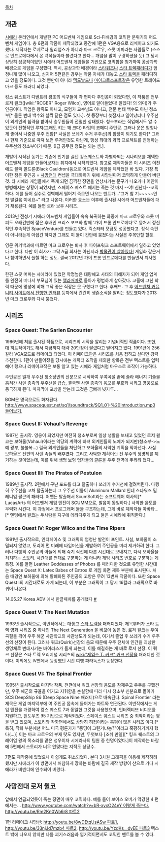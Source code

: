 [[목차]]

== 개관 ==
[[시에라]] 온라인에서 개발한 PC 어드벤쳐 게임으로 Sci-Fi배경의 코믹한 분위기의 어드벤쳐 게임이다. 총 6편의 작품이 제작되었고 중간에 1편은 VGA용으로 리메이크 되기도 했다. 제작자는 로베르타 윌리엄스가 아니라 마크 크로우, 스콧 머피라는 사람들로 (스스로 안드로메다에서 온 녀석들이라 불렀다고 한다... 개념을 많이 구경하셨을 듯) 그 당시 상당히 성공적이었던 시에라 어드벤쳐 게임들을 기반으로 코믹함을 첨가하여 공상과학 배경으로 게임을 구성했다. 역시, 공상과학 배경이라 [[스타워즈]]나 [[스타 트렉]]패러디가 엄청나게 많이 나오고, 심지어 5편같은 경우는 작품 자체가 대놓고 [[스타 트렉]]을 패러디하고 있을 정도이다. 그것 뿐만이 아니라 [[맥도날드]]나 [[마이크로소프트]]같은 유명한 트레이드 마크 등도 패러디 되었다.

킹스 퀘스트가 디벤트리 왕조의 식구들이 각 편마다 주인공이 되었다면, 이 작품은 전부 로저 윌코([wiki:"ROGER" Roger Wilco], 영어로 알아들었다! 알겠다! 의 의미)가 주인공이다. 직업은 왕족도 아니고, 모험가 교수님도 아니고, 전문 변태 백수도 아닌 청소부[* 물론 변태 백수와 살짝 닮은 점도 있다.]. 첫 등장부터 늦잠자고 일어났더니 우주선이 외계인의 침략을 받아서 승무원들이 전멸한 상태였다. 청소부라는 직업에서도 알 수 있듯이 전형적인 루져(그래도 키는 꽤 크다) 타입의 코메디 주인공. 그러나 운은 엄청나게 좋아서 나중엔 우주 전함[* 사실은 쓰레기 수거 우주선]의 함장이 되기도 한다[* 그러나 현재 기준으로 따져 보면 루저인것도 아닌게, 행성 최대의 과학 프로젝트를 진행하는 우주선의 청소부이기 때문. 9급 공무원 정도는 되는 셈.].

개발이 시작된 동기는 기존에 인기를 끌던 킹스퀘스트와 차별화되는 시나리오를 채택한 어드벤쳐 게임을 만들어보자는 취지에서 시작되었다. 참고로 제작자들은 이 시리즈 이전에도 블랙 콜드론(Black Cauldron)등으로 어드벤쳐 게임을 제작했던 바 있다. 가장 특이한 점은 주인공 = [[사망전대]] 컨셉을 극대화하기 위해 사망씬마저 코믹하게 만들어 버린 것. 타 시에라 게임들에서 죽게 되면 끔찍한 장면을 연상시키는 문구가 나오거나 어안이 벙벙해지는 상황이 되었지만, 스페이스 퀘스트 에서는 죽는 것 마저 --야! 신난다--코믹하다. 예를 들어 실수로 절벽에서 떨어져 죽으면 나오는 멘트가..."그거 참 기~~~~~인 첫 발걸음 이네요~" 라고 나온다. 이러한 요소는 이후에 출시된 시에라 어드벤쳐들에 대거 채용된다. 예를 들면 로라 보우 시리즈.

2013년 전성기 시에라 어드벤처 게임들이 속속 복귀하는 와중에 마크 크로우와 스콧 머피도 오래간만에 젊은 후배인 크리스 포프와 함께 '가이 프롬 안드로메다'로 뭉쳐서 정신적인 후속작인 SpaceVenture를 만들고 있다. 킥스타터 모금도 성공했다고. 정식 속편이 아니라는게 아쉽긴 하지만 그래도 이 둘이 간만에 뭉쳤다는 사실은 주목만할 할듯.

영문 위키백과에 따르면 마크 크로우는 퇴사 후 파이프워크 소프트웨어에서 일하고 있었다고 한다. 다만 이 회사가 그닥 A급 회사는 아닌지라 [[박물관이 살아있다!]] 게임화 같은거나 참여하면서 풀칠 하는 정도. 결국 2012년 가이 프롬 안드로메다를 만들면서 퇴사했다.

한편 스콧 머피는 시에라에 있었던 악명높은 대량해고 사태의 피해자가 되어 게임 업계를 완전히 떠나서 부모님이 있는 [[앨라배마]]로 돌아가 평범하게 살아갔다. 고졸에 그친 학력 때문에 명성에 비해 그닥 좋은 직장은 못 구했다고 한다. 후쌔드. 그 후 [http://www.adventureclassicgaming.com/index.php/site/interviews/234/ 어드벤처 커뮤니티 사이트에서 진행한 인터뷰] 등지에서 간간히 생존소식을 알리는 정도였다가 2013년 마크 크로우와 다시 뭉쳤다.

== 시리즈 ==
=== Space Quest: The Sarien Encounter ===
1986년에 처음 출시된 작품으로, 시리즈의 시작을 알리는 기념비적인 작품이다. 또한, 대 히트작이기도 해서 지금까지 대략 20만장이 팔렸다고 믿어지고 있다. 1991년에 256 칼라 VGA모드로 리메이크 되었다. 이 리메이크판은 시리즈를 처음 접하고 싶다면 강력 추천한다. 1편이 만들어졌을 당시에는 캐릭터 조작을 제외한 항목은 전부 텍스트를 입력해야 했으나 리메이크작은 보통 알고 있는 시에라 게임처럼 마우스로 조작이 가능하다.

주인공은 일개 우주선 청소당번의 신분으로 시작하여 우여곡절 끝에 솔라 에너지 기술을 훔쳐간 사렌 종족의 우주선을 급습, 결국엔 사렌 종족의 음모를 무효화 시키고 영웅으로 등극하게 된다. 마지막에 포상을 받는데 그것은 금삐까 빗자루...

BGM은 명곡으로도 화자된다. [[http://www.spacequest.net/sq1/soundtrack/SQ1_01-%20Introduction.mp3 들어보기.]]

=== Space Quest II: Vohaul's Revenge ===
1987년 출시작. 영웅이 되었지만 여전히 청소부로써 일상 생활을 보내고 있었던 로저 윌코는 보하울(Vohaul)이라는 악당의 계략에 빠져 외계인들의 노예가 되지만(청소부->노예 광부, 볼불복...) 결국 외계인들을 처단하고 보하울의 사악한 계획을 막아낸다. 사실 보하울은 전편의 사렌 족들의 배후였다. 그리고 사악한 계획이란 전 우주의 생명체를 제거하는 것이었는데, 이를 위해 생명 보험 업자들의 클론을 우주 전역에 뿌리려 했다...

=== Space Quest III: The Pirates of Pestulon ===
1989년 출시작. 2편에서 구난 포드를 타고 탈출하나 쓰레기 수거선에 걸려버린다. 다행히 우주선을 고쳐 탈출하는데 그 우주선 이름이 Aluminum Mallard 인데 스타워즈 밀레니엄 팔콘의 패러디. 어쨋든 탈출해서 ScumSoft라는 소프트웨어 회사의[* LucasArts 의 어드벤쳐 게임 엔진이 SCUMM으로, 발음이 동일하다.] 사악한 음모를 무력화 시킨다. 이 과정에서 프로그래머 둘을 구조하는데, 그게 바로 제작자들 아바타... [* 엔딩에서 윌코는 두사람을 지구에 데려다주게 되고 둘은 시에라에 취직한다.]

=== Space Quest IV: Roger Wilco and the Time Ripers ===
1991년 출시작으로, 인터페이스 및 그래픽의 엄청난 발전이 포인트. 사실, 보하울이 소멸되지 않았고, 도리어 먼 미래에 타임머신을 개발하여 주인공을 미리 제거하려 한다. 그러나 다행히 주인공의 아들에 의해 죽기 직전에 다른 시간대로 보내지고, 다시 보하울을 처치하는 스토리. 시간대를 연대로 구분하는 게 아니라 게임 시리즈 번호로 구분하는 게 특징. 예를 들면 Leather Goddesses of Phobos 를 패러디한 것으로 유명한 시간대는 Space Quest X: Latex Babes of Estros 로 게임 화면 제목 부분에 표시된다. 처음 배경인 보하울에 의해 황폐화된 주인공의 고향은 무려 13번째 작품이다. 또한 Space Quest I의 시간대로도 가게 되는데, 이 부분은 그래픽이 그 당시 16칼라 그래픽으로 바뀌어 나온다. 

14.05.27 Korea ADV 에서 한글패치를 공개했다 [http://cafe.naver.com/koreaadv/2574 #]
=== Space Quest V: The Next Mutation ===
1993년 출시작으로, 이번작에서는 대놓고 [[스타 트렉]]을 패러디했다. 제목부터가 스타 트렉 영화 시리즈 중 하나인 The Next Generation 을 비꼬아 놓은 것. 로저 윌코는 우여곡절을 겪어 우주 해군 사관학교의 사관생도가 되는데, 여기서 졸업 후 쓰레기 수거 우주선의 선장이 된다. 그러나 쿼크(Quirk)선장의 음모 때문에 우주 전체에 인간을 괴상한 생명체로 변태시키는 바이러스가 돌게 되는데, 이를 해결하는 게 바로 로저 선장. 이 쿼크 선장은 스타 트렉 오리지널 시리즈의 [[wiki:"제임스 T. 커크" 커크 선장]]을 패러디한 것이다. 이외에도 IV편에서 등장했던 시간 여행 파라독스가 등장한다.

=== Space Quest VI: The Spinal Frontier ===
1995년 출시작으로 마지막 작품. 전편에서 쿼크 선장의 음모를 잠재우고 우주를 구했건만, 우주 해군의 규율을 어기고 지휘함을 손실함에 따라 다시 청소부 신분으로 돌아가 SCS DeepShip 86 (Deep Space Nine 패러디)으로 배속된다. Spinal Frontier 라는 제목은 게임 마지막부에 여 주인공 몸속에 들어가는 파트와 연관된다. 이번작에서는 게임 엔진을 개량하여 킹스 퀘스트 7과 동일한 그것을 사용했으며, 인터랙티브 비디오를 지원하고, 윈도우즈 95 기반으로 제작되었다. 스페이스 퀘스트 시리즈 중 최악이라는 평을 받고 있으며, 스토리와 작화면에서도 상당히 허접이라는 혹평이 많은 시리즈 이다.[* 특히, 작화 부분에선 어느 미국 평론가가 "중딩이 그린거냐능?"이라고 혹평하기까지 했다(...)] 이는 마크 크로우의 부재 탓도 있지만, 무엇보다 [조쉬 만델][* 킹즈 퀘스트의 그레이엄 왕의 목소리를 맡은 성우이자 시에라사의 팀원 중 한명이었다.]이 제작하는 바람에 5편에서 스토리가 너무 안맞다는 지적도 상당수.

7편도 제작중에 있었으나 아쉽게도 취소되었다. 본디 3차원 그래픽을 이용해 제작하려 했지만 시에라가 이 방면에서 처참하게 망하는 바람에 결국 제작 방향이 산으로 가다 시에라가 비벤디에 인수되어 버렸다.

== 사망전대 로저 윌코 ==
앞에서 언급되었듯이 죽는 장면이 매우 코믹하다. 예를 들어 보이스 오버가 막강한 4 편에서는... [[http://www.youtube.com/watch?v=bR-xyxO24eY 이렇게 죽는다.]] [[http://youtu.be/Rm2Kn0Wo6r8 파트2]]

1편 리메이크 사망씬: [[http://youtu.be/8wDEtqUsASw 파트1]], [[http://youtu.be/33njJd7mzb4 파트2]], [[http://youtu.be/YzdKs__dyEE 파트3]] 텍스트 밖에 나오지 않지만 나름 괴기스러움과 엽기적이면서도 코믹한 멘트를 볼 수 있다. 
